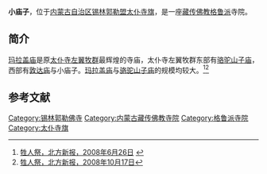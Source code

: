 {{Infobox Tibetan Buddhist monastery
|name =小庙子
|image = 
|image size = 250px
|alt = 
|caption = 
|t=
|w=
|to = 
|ipa={{IPA|}}
|z=
|thdl=
|e=
|tc=小廟子
|s=小庙子
|p=
|m=
|k=
|pushpin_map = 
|latd =  | latm =  | lats =  | latNS = 
|longd=  | longm= | longs =| longEW = 
|iso_region = 
|map_caption = 
|mapsize = 
|location_country = 中国
|location = {{CHN}}[[内蒙古自治区|内蒙古自治区]][[锡林郭勒盟|锡林郭勒盟]][[太仆寺旗|太仆寺旗]]
|coordinates_display =
|founded_by = 
|date_founded =
|date_renovated =
|sect = [[格鲁派|格鲁派]]
|mather =
|children =
|dedicated_to = 
|tulku =
|head_lama = 
|head_mgh =
|no._of_monks = 
|architecture = 
|festivals =
|footnotes = 
}}

'''小庙子'''，位于[[内蒙古自治区|内蒙古自治区]][[锡林郭勒盟|锡林郭勒盟]][[太仆寺旗|太仆寺旗]]，是一座[[藏传佛教|藏传佛教]][[格鲁派|格鲁派]]寺院。

==简介==
[[玛拉盖庙|玛拉盖庙]]是原[[太仆寺左翼牧群|太仆寺左翼牧群]]最辉煌的寺庙，太仆寺左翼牧群东部有[[骆驼山子庙|骆驼山子庙]]，西部有[[敦达庙|敦达庙]]与小庙子。[[玛拉盖庙|玛拉盖庙]]与[[骆驼山子庙|骆驼山子庙]]的规模均较大。<ref>[http://szb.northnews.cn/bfxb/html/2008-06/26/content_101996.htm 牲人祭，北方新报，2008年6月26日] {{webarchive|url=https://web.archive.org/web/20160305175943/http://szb.northnews.cn/bfxb/html/2008-06/26/content_101996.htm |date=2016年3月5日 }}</ref><ref>[http://szb.northnews.cn/bfxb/html/2008-10/17/content_151922.htm 牲人祭，北方新报，2008年10月17日]{{dead link|date=2017年12月 |bot=InternetArchiveBot |fix-attempted=yes }}</ref>

==参考文献==
{{reflist}}

[[Category:锡林郭勒佛寺|Category:锡林郭勒佛寺]] 
[[Category:内蒙古藏传佛教寺院|Category:内蒙古藏传佛教寺院]]
[[Category:格鲁派寺院|Category:格鲁派寺院]]
[[Category:太仆寺旗|Category:太仆寺旗]]